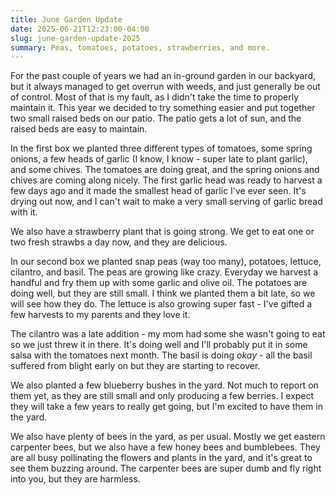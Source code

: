 ```yaml
---
title: June Garden Update
date: 2025-06-21T12:23:00-04:00
slug: june-garden-update-2025
summary: Peas, tomatoes, potatoes, strawberries, and more.
---
```






For the past couple of years we had an in-ground garden in our backyard, but it always managed to get overrun with weeds, and just generally be out of control. Most of that is my fault, as I didn't take the time to properly maintain it. This year we decided to try something easier and put together two small raised beds on our patio. The patio gets a lot of sun, and the raised beds are easy to maintain.

In the first box we planted three different types of tomatoes, some spring onions, a few heads of garlic (I know, I know - super late to plant garlic), and some chives. The tomatoes are doing great, and the spring onions and chives are coming along nicely. The first garlic head was ready to harvest a few days ago and it made the smallest head of garlic I've ever seen. It's drying out now, and I can't wait to make a very small serving of garlic bread with it.

<BlogImage
  src={garlic}
  alt="Garlic"
  subtitle="The smallest head of garlic I've ever seen."
/>

<BlogImage
  src={bigTomato}
  alt="Big Tomato"
  subtitle="Big tomato coming in strong"
/>

<BlogImage
  src={babyTomatoes}
  alt="Baby Tomatoes"
  subtitle="A cluster of cherry tomatoes starting to grow"
/>

<BlogImage
  src={chives}
  alt="Chives"
  subtitle="Chives! I pluck one every morning and munch on it while I make my coffee."
/>

We also have a strawberry plant that is going strong. We get to eat one or two fresh strawbs a day now, and they are delicious.

<BlogImage
  src={strawberriesTomatoes}
  alt="Strawberries and Tomatoes"
  subtitle="Wife holding strawberries and cherry tomatoes from the garden."
/>

<BlogImage src={berryBush} alt="Berry Bush" subtitle="The first strawberry!" />

In our second box we planted snap peas (way too many), potatoes, lettuce, cilantro, and basil. The peas are growing like crazy. Everyday we harvest a handful and fry them up with some garlic and olive oil. The potatoes are doing well, but they are still small. I think we planted them a bit late, so we will see how they do. The lettuce is also growing super fast - I've gifted a few harvests to my parents and they love it.

The cilantro was a late addition - my mom had some she wasn't going to eat so we just threw it in there. It's doing well and I'll probably put it in some salsa with the tomatoes next month. The basil is doing _okay_ - all the basil suffered from blight early on but they are starting to recover.

<BlogImage
  src={peas}
  alt="Peas"
  subtitle="Snap peas growing like crazy. We harvest a handful every day."
/>

<BlogImage
  src={potato}
  alt="Potato"
  subtitle="Potatoes are still small, but they are growing well."
/>

<BlogImage
  src={lettuce}
  alt="Lettuce"
  subtitle="Lettuce is growing super fast. I've gifted a few harvests to my parents."
/>

We also planted a few blueberry bushes in the yard. Not much to report on them yet, as they are still small and only producing a few berries. I expect they will take a few years to really get going, but I'm excited to have them in the yard.

We also have plenty of bees in the yard, as per usual. Mostly we get eastern carpenter bees, but we also have a few honey bees and bumblebees. They are all busy pollinating the flowers and plants in the yard, and it's great to see them buzzing around. The carpenter bees are super dumb and fly right into you, but they are harmless.

<BlogImage
  src={bee}
  alt="Bee"
  subtitle="Western honey bee? Not sure, but we have a lot of them."
/>
